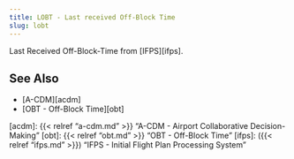 ```yaml
---
title: LOBT - Last received Off-Block Time
slug: lobt
---
```


Last Received Off-Block-Time from [IFPS][ifps].


## See Also

* [A-CDM][acdm]
* [OBT - Off-Block Time][obt]

[acdm]: {{< relref "a-cdm.md" >}} "A-CDM - Airport Collaborative Decision-Making"
[obt]: {{< relref "obt.md" >}} "OBT - Off-Block Time"
[ifps]: ({{< relref "ifps.md" >}}) "IFPS - Initial Flight Plan Processing System"